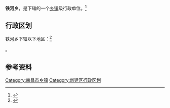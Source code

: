 {{中国乡级行政区|36/01/22/205/000}}

'''铁河乡'''，是{{PRC admin/fullname|36/01/22/205/000|3}}下辖的一个[[乡镇|乡镇]]级行政单位。<ref>{{PRC admin/ref sgc|{{PRC admin/parent|36/01/22/205/000}}}}</ref>

== 行政区划 ==

铁河乡下辖以下地区：<ref>{{PRC admin/ref sgc|36/01/22/205/000}}</ref>

{{PRC admin/children|36/01/22/205/000}}。

== 参考资料 ==

{{reflist}}

{{江西省南昌市新建县行政区划}}
{{江西行政区划小作品}}

[[Category:南昌市乡镇|Category:南昌市乡镇]]
[[Category:新建区行政区划|Category:新建区行政区划]]